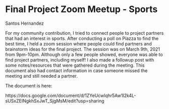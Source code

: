 # Final Project Zoom Meetup - Sports

Santos Hernandez

For my community contribution, I tried to connect people to project partners 
that had an interest in sports. After conducting a poll on Piazza to find the best 
time, I held a zoom session where people could find partners and brainstorm ideas 
for the final project. The session was on March 9th, 2021 from 9pm-10pm. 
Although only a few people showed, everyone was able to find project partners, 
including myself! I also made a followup post with some notes/resources that 
were gathered during the meeting. This document also had contact information in 
case someone missed the meeting and still needed a partner.

The document is here:

https://docs.google.com/document/d/1ZYeUcwlqhr5Aw1I2k4L-sUSxZEINgkhSxJwT_SjgMsM/edit?usp=sharing


